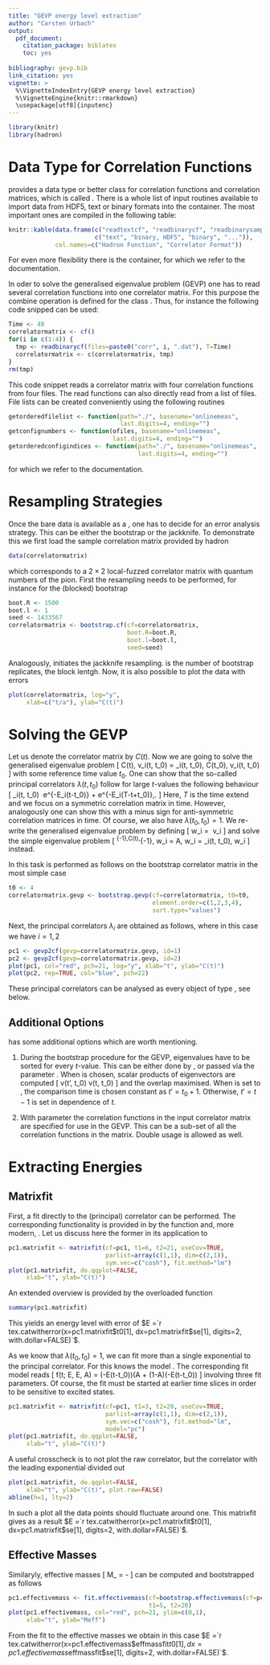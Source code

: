 ```yaml
---
title: "GEVP energy level extraction"
author: "Carsten Urbach"
output:
  pdf_document:
    citation_package: biblatex
    toc: yes
    
bibliography: gevp.bib
link_citation: yes
vignette: >
  %\VignetteIndexEntry{GEVP energy level extraction}
  %\VignetteEngine{knitr::rmarkdown}
  \usepackage[utf8]{inputenc}
---
```


```r
library(knitr)
library(hadron)
```

# Data Type \texttt{cf} for Correlation Functions

\texttt{hadron} provides a data type or better class for correlation
functions and correlation matrices, which is called \texttt{cf}. There
is a whole list of input
routines available to import data from HDF5, text or binary formats
into the \texttt{cf} container. The most important ones are compiled
in the following table:

```r
knitr::kable(data.frame(c("readtextcf", "readbinarycf", "readbinarysamples", "more?"),
                        c("text", "binary, HDF5", "binary", "...")),
             col.names=c("Hadron Function", "Correlator Format"))
```

For even more flexibility there is the \texttt{raw\_cf} container, for
which we refer to the documentation. 

In oder to solve the generalised eigenvalue problem (GEVP) one has to
read several correlation functions into one \texttt{cf} correlator
matrix. For this purpose the combine operation \texttt{c} is defined
for the class \texttt{cf}. Thus, for instance the following code
snipped can be used:

```r
Time <- 48
correlatormatrix <- cf()
for(i in c(1:4)) {
  tmp <- readbinarycf(files=paste0("corr", i, ".dat"), T=Time)
  correlatormatrix <- c(correlatormatrix, tmp)
}
rm(tmp)
```

This code snippet reads a correlator matrix with four correlation
functions from four files. The read functions can also directly read
from a list of files. File lists can be created conveniently using the
following routines 

```r
getorderedfilelist <- function(path="./", basename="onlinemeas",
                               last.digits=4, ending="")
getconfignumbers <- function(ofiles, basename="onlinemeas",
                             last.digits=4, ending="")
getorderedconfigindices <- function(path="./", basename="onlinemeas",
                                    last.digits=4, ending="")
```

for which we refer to the documentation. 

# Resampling Strategies

Once the bare data is available as a \texttt{cf}, one has to decide
for an error analysis strategy. This can be either the bootstrap or
the jackknife. To demonstrate this we first load the sample
correlation matrix provided by hadron

```r
data(correlatormatrix)
```

which corresponds to a $2\times 2$ local-fuzzed correlator matrix with
quantum numbers of the pion.
First the resampling needs to be performed, for instance for the
(blocked) bootstrap

```r
boot.R <- 1500
boot.l <- 1
seed <- 1433567
correlatormatrix <- bootstrap.cf(cf=correlatormatrix,
                                 boot.R=boot.R,
                                 boot.l=boot.l,
                                 seed=seed)
```

Analogously, \texttt{jackknife.cf} initiates the jackknife
resampling. \texttt{boot.R} is the number of bootstrap replicates,
\texttt{boot.l} the block lentgh. Now, it is also possible to plot the
data with errors 

```r
plot(correlatormatrix, log="y",
     xlab=c("t/a"), ylab="C(t)")
```

# Solving the GEVP

Let us denote the correlator matrix by $C(t)$. Now we are going to
solve the generalised eigenvalue problem
\[
C(t)\, v_i(t, t_0)\ =\ \lambda_i(t, t_0)\, C(t_0)\, v_i(t, t_0)
\]
with some reference time value $t_0$. One can show that the so-called
principal correlators $\lambda(t, t_0)$ follow for large $t$-values
the following behaviour
\[
\lambda_i(t, t_0)\ \propto\ e^{-E_i(t-t_0)} + e^{-E_i(T-t+t_0)}\,.
\]
Here, $T$ is the time extend and we focus on a symmetric correlation
matrix in time. However, analogously one can show this with a minus
sign for anti-symmetric correlation matrices in time. Of course, we
also have $\lambda(t_0, t_0) = 1$. We re-write the generalised
eigenvalue problem by defining
\[
w_i\ =\ \sqrt{C(t_0)} v_i
\]
and solve the simple eigenvalue problem
\[
\sqrt{C(t_0)}^{-1}\,C(t)\,\sqrt{C(t_0)}^{-1}\, w_i\ =\ A\, w_i\ =\ \lambda_i(t, t_0)\, w_i
\]
instead.

In \texttt{hadron} this task is performed as follows on the bootstrap
correlator matrix in the most simple case

```r
t0 <- 4
correlatormatrix.gevp <- bootstrap.gevp(cf=correlatormatrix, t0=t0,
                                        element.order=c(1,2,3,4),
                                        sort.type="values")
```

Next, the principal correlators $\lambda_i$ are obtained as follows,
where in this case we have $i=1,2$

```r
pc1 <- gevp2cf(gevp=correlatormatrix.gevp, id=1)
pc2 <- gevp2cf(gevp=correlatormatrix.gevp, id=2)
plot(pc1, col="red", pch=21, log="y", xlab="t", ylab="C(t)")
plot(pc2, rep=TRUE, col="blue", pch=22)
```

These principal correlators can be analysed as every object of type
\texttt{cf}, see below. 

## Additional Options

\texttt{bootstrap.gevp} has some additional options which are worth
mentioning.

1. During the bootstrap procedure for the GEVP, eigenvalues have to be
   sorted for every $t$-value. This can be either done by
   \texttt{values}, \texttt{vectors} or \texttt{det} passed via the
   parameter \texttt{sort.type}. When \texttt{vectors} is chosen,
   scalar products of eigenvectors are computed
   \[
   v(t', t_0) \cdot v(t, t_0)
   \]
   and the overlap maximised. When \texttt{sort.t0} is set to
   \texttt{TRUE}, the comparison time is chosen constant as
   $t'=t_0+1$. Otherwise, $t'=t-1$ is set in dependence of $t$. 

2. With parameter \texttt{element.order} the correlation functions in
   the input correlator matrix are specified for use in the GEVP. This
   can be a sub-set of all the correlation functions in the
   matrix. Double usage is allowed as well.
   

# Extracting Energies

## Matrixfit

First, a fit directly to the (principal) correlator can be
performed. The corresponding functionality is provided in
\texttt{hadron} by the function \texttt{matrixfit} and, more modern,
\texttt{new\_matrixfit}. Let us discuss here the former in its
application to

```r
pc1.matrixfit <- matrixfit(cf=pc1, t1=6, t2=21, useCov=TRUE,
                           parlist=array(c(1,1), dim=c(2,1)),
                           sym.vec=c("cosh"), fit.method="lm")
plot(pc1.matrixfit, do.qqplot=FALSE,
     xlab="t", ylab="C(t)")
```

An extended overview is provided by the overloaded \texttt{summary}
function

```r
summary(pc1.matrixfit)
```

This yields an energy level with error of
$E =`r tex.catwitherror(x=pc1.matrixfit$t0[1], dx=pc1.matrixfit$se[1], digits=2, with.dollar=FALSE)`$.

As we know that $\lambda(t_0, t_0)=1$, we can fit more than a single
exponential to the principal correlator. For this \texttt{matrixfit}
knows the model \texttt{pc}. The corresponding fit model reads
\[
f(t; E, \Delta E, A)\ =\ \exp(-E(t-t_0))(A + (1-A)\exp(-\Delta E(t-t_0))
\]
involving three fit parameters. Of course, the fit must be started at
earlier time slices in order to be sensitive to excited states.

```r
pc1.matrixfit <- matrixfit(cf=pc1, t1=3, t2=20, useCov=TRUE,
                           parlist=array(c(1,1), dim=c(2,1)),
                           sym.vec=c("cosh"), fit.method="lm",
                           model="pc")
plot(pc1.matrixfit, do.qqplot=FALSE,
     xlab="t", ylab="C(t)")
```

A useful crosscheck is to not plot the raw correlator, but the
correlator with the leading exponential divided out

```r
plot(pc1.matrixfit, do.qqplot=FALSE,
     xlab="t", ylab="C(t)", plot.raw=FALSE)
abline(h=1, lty=2)
```

In such a plot all the data points should fluctuate around one. 
This matrixfit gives as a result
$E =`r tex.catwitherror(x=pc1.matrixfit$t0[1], dx=pc1.matrixfit$se[1], digits=2, with.dollar=FALSE)`$.


## Effective Masses

Similaryly, effective masses
\[
M_\mathrm{eff}\ =\ -\log\frac{C(t)}{C(t+1)}
\]
can be computed and bootstrapped as follows

```r
pc1.effectivemass <- fit.effectivemass(cf=bootstrap.effectivemass(cf=pc1),
                                       t1=5, t2=20)
plot(pc1.effectivemass, col="red", pch=21, ylim=c(0,1),
     xlab="t", ylab="Meff")
```

From the fit to the effective masses we obtain in this case
$E =`r tex.catwitherror(x=pc1.effectivemass$effmassfit$t0[1], dx=pc1.effectivemass$effmassfit$se[1], digits=2, with.dollar=FALSE)`$.

